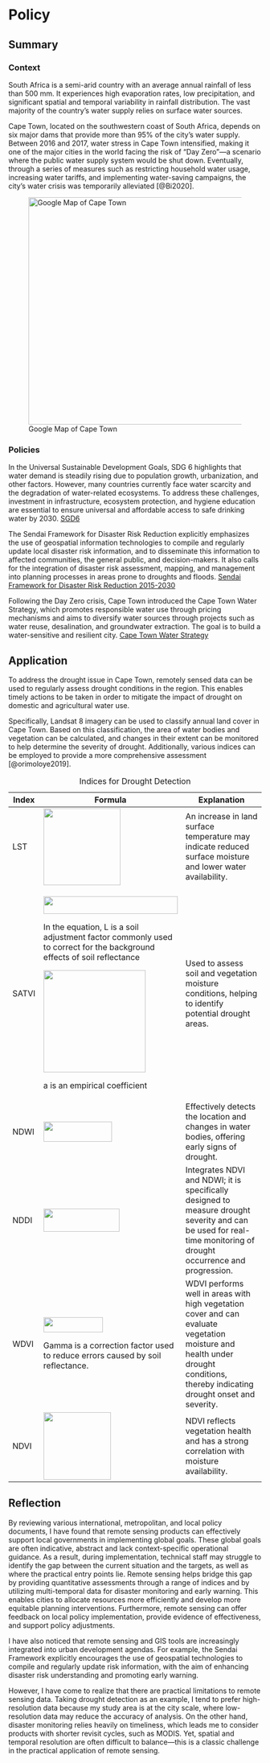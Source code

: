 # Policy

## Summary

### Context

South Africa is a semi-arid country with an average annual rainfall of less than 500 mm. It experiences high evaporation rates, low precipitation, and significant spatial and temporal variability in rainfall distribution. The vast majority of the country’s water supply relies on surface water sources.

Cape Town, located on the southwestern coast of South Africa, depends on six major dams that provide more than 95% of the city’s water supply. Between 2016 and 2017, water stress in Cape Town intensified, making it one of the major cities in the world facing the risk of "Day Zero"—a scenario where the public water supply system would be shut down. Eventually, through a series of measures such as restricting household water usage, increasing water tariffs, and implementing water-saving campaigns, the city’s water crisis was temporarily alleviated [@Bi2020].

![Google Map of Cape Town](image/cape_town.png){fig-align="left" width="452"}

### Policies

In the Universal Sustainable Development Goals, SDG 6 highlights that water demand is steadily rising due to population growth, urbanization, and other factors. However, many countries currently face water scarcity and the degradation of water-related ecosystems. To address these challenges, investment in infrastructure, ecosystem protection, and hygiene education are essential to ensure universal and affordable access to safe drinking water by 2030. [SGD6](https://www.un.org/sustainabledevelopment/water-and-sanitation/)

The Sendai Framework for Disaster Risk Reduction explicitly emphasizes the use of geospatial information technologies to compile and regularly update local disaster risk information, and to disseminate this information to affected communities, the general public, and decision-makers. It also calls for the integration of disaster risk assessment, mapping, and management into planning processes in areas prone to droughts and floods. [Sendai Framework for Disaster Risk Reduction 2015-2030](https://www.undrr.org/publication/sendai-framework-disaster-risk-reduction-2015-2030)

Following the Day Zero crisis, Cape Town introduced the Cape Town Water Strategy, which promotes responsible water use through pricing mechanisms and aims to diversify water sources through projects such as water reuse, desalination, and groundwater extraction. The goal is to build a water-sensitive and resilient city. [Cape Town Water Strategy](https://www.capetown.gov.za/general/cape-town-water-strategy)

## Application

To address the drought issue in Cape Town, remotely sensed data can be used to regularly assess drought conditions in the region. This enables timely actions to be taken in order to mitigate the impact of drought on domestic and agricultural water use.

Specifically, Landsat 8 imagery can be used to classify annual land cover in Cape Town. Based on this classification, the area of water bodies and vegetation can be calculated, and changes in their extent can be monitored to help determine the severity of drought. Additionally, various indices can be employed to provide a more comprehensive assessment [@orimoloye2019].

+------------+------------------------------------------------------------------------------------------------------------------------+---------------------------------------------------------------------------------------------------------------------------------------------------------------------------------+
| Index      | Formula                                                                                                                | Explanation                                                                                                                                                                     |
+============+========================================================================================================================+=================================================================================================================================================================================+
| LST        | ![](image/wk4/LST.png){width="153"}                                                                                    | An increase in land surface temperature may indicate reduced surface moisture and lower water availability.                                                                     |
+------------+------------------------------------------------------------------------------------------------------------------------+---------------------------------------------------------------------------------------------------------------------------------------------------------------------------------+
| SATVI      | ![](image/wk4/SATVI.png){width="267" height="35"}                                                                      | Used to assess soil and vegetation moisture conditions, helping to identify potential drought areas.                                                                            |
|            |                                                                                                                        |                                                                                                                                                                                 |
|            | In the equation, L is a soil adjustment factor commonly used to correct for the background effects of soil reflectance |                                                                                                                                                                                 |
|            |                                                                                                                        |                                                                                                                                                                                 |
|            | ![](image/wk4/L.png){width="203"}                                                                                      |                                                                                                                                                                                 |
|            |                                                                                                                        |                                                                                                                                                                                 |
|            | a is an empirical coefficient                                                                                          |                                                                                                                                                                                 |
+------------+------------------------------------------------------------------------------------------------------------------------+---------------------------------------------------------------------------------------------------------------------------------------------------------------------------------+
| NDWI       | ![](image/wk4/NDWI.png){width="136" height="40"}                                                                       | Effectively detects the location and changes in water bodies, offering early signs of drought.                                                                                  |
+------------+------------------------------------------------------------------------------------------------------------------------+---------------------------------------------------------------------------------------------------------------------------------------------------------------------------------+
| NDDI       | ![](image/wk4/NDDI.png){width="151" height="46"}                                                                       | Integrates NDVI and NDWI; it is specifically designed to measure drought severity and can be used for real-time monitoring of drought occurrence and progression.               |
+------------+------------------------------------------------------------------------------------------------------------------------+---------------------------------------------------------------------------------------------------------------------------------------------------------------------------------+
| WDVI       | ![](image/wk4/WDVI.png){width="118" height="30"}                                                                       | WDVI performs well in areas with high vegetation cover and can evaluate vegetation moisture and health under drought conditions, thereby indicating drought onset and severity. |
|            |                                                                                                                        |                                                                                                                                                                                 |
|            | Gamma is a correction factor used to reduce errors caused by soil reflectance.                                         |                                                                                                                                                                                 |
+------------+------------------------------------------------------------------------------------------------------------------------+---------------------------------------------------------------------------------------------------------------------------------------------------------------------------------+
| NDVI       | ![](image/wk4/NDVI.png){width="134"}                                                                                   | NDVI reflects vegetation health and has a strong correlation with moisture availability.                                                                                        |
+------------+------------------------------------------------------------------------------------------------------------------------+---------------------------------------------------------------------------------------------------------------------------------------------------------------------------------+

: Indices for Drought Detection

## Reflection

By reviewing various international, metropolitan, and local policy documents, I have found that remote sensing products can effectively support local governments in implementing global goals. These global goals are often indicative, abstract and lack context-specific operational guidance. As a result, during implementation, technical staff may struggle to identify the gap between the current situation and the targets, as well as where the practical entry points lie. Remote sensing helps bridge this gap by providing quantitative assessments through a range of indices and by utilizing multi-temporal data for disaster monitoring and early warning. This enables cities to allocate resources more efficiently and develop more equitable planning interventions. Furthermore, remote sensing can offer feedback on local policy implementation, provide evidence of effectiveness, and support policy adjustments.

I have also noticed that remote sensing and GIS tools are increasingly integrated into urban development agendas. For example, the Sendai Framework explicitly encourages the use of geospatial technologies to compile and regularly update risk information, with the aim of enhancing disaster risk understanding and promoting early warning.

However, I have come to realize that there are practical limitations to remote sensing data. Taking drought detection as an example, I tend to prefer high-resolution data because my study area is at the city scale, where low-resolution data may reduce the accuracy of analysis. On the other hand, disaster monitoring relies heavily on timeliness, which leads me to consider products with shorter revisit cycles, such as MODIS. Yet, spatial and temporal resolution are often difficult to balance—this is a classic challenge in the practical application of remote sensing.
